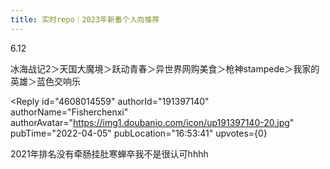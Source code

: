 ```yaml
---
title: 实时repo｜2023年新番个人向推荐
---
```



<Forum groupName="动画番剧" groupUrl="https://www.douban.com/group/596353/" archivedAt="2025-05-16T16:38:48.204Z">
  <Post
    id="263966786"
    title="实时repo｜2023年新番个人向推荐"
    url="https://www.douban.com/group/topic/263966786/?_spm_id=MTM4MzgxNjQ5"
    pubTime="2022-10-30"
    highlightUserId="191397140"
  >
6.12

冰海战记2＞天国大魔境＞跃动青春＞异世界网购美食＞枪神stampede＞我家的英雄＞蓝色交响乐

<Reply
  id="4608014559"
  authorId="191397140"
  authorName="Fisherchenxi"
  authorAvatar="https://img1.doubanio.com/icon/up191397140-20.jpg"
  pubTime="2022-04-05"
  pubLocation="16:53:41"
  upvotes={0}
>
2021年排名没有牵肠挂肚寒蝉卒我不是很认可hhhh
</Reply>
  </Post>
</Forum>
